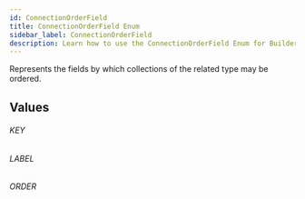 ```yaml
---
id: ConnectionOrderField
title: ConnectionOrderField Enum
sidebar_label: ConnectionOrderField
description: Learn how to use the ConnectionOrderField Enum for Builder's API.
---
```


Represents the fields by which collections of the related type may be ordered.

## Values

###### KEY

###### LABEL

###### ORDER

